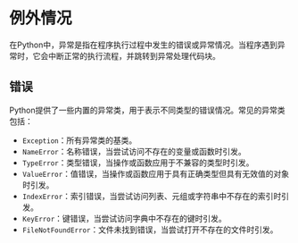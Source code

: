 # 例外情况


在Python中，异常是指在程序执行过程中发生的错误或异常情况。当程序遇到异常时，它会中断正常的执行流程，并跳转到异常处理代码块。


## 错误

Python提供了一些内置的异常类，用于表示不同类型的错误情况。常见的异常类包括：

- `Exception`：所有异常类的基类。
- `NameError`：名称错误，当尝试访问不存在的变量或函数时引发。
- `TypeError`：类型错误，当操作或函数应用于不兼容的类型时引发。
- `ValueError`：值错误，当操作或函数应用于具有正确类型但具有无效值的对象时引发。
- `IndexError`：索引错误，当尝试访问列表、元组或字符串中不存在的索引时引发。
- `KeyError`：键错误，当尝试访问字典中不存在的键时引发。
- `FileNotFoundError`：文件未找到错误，当尝试打开不存在的文件时引发。